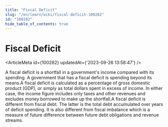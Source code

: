 ```yaml
---
title: "Fiscal Deficit"
slug: "/en/learn/wiki/fiscal-deficit-100282"
id: "100282"
hide_table_of_contents: true
---
```



# Fiscal Deficit

<ArticleMeta id={100282} updatedAt={'2023-09-26 13:58:47'} />
<div className='border-solid border-b border-t-0 my-4 border-[var(--ifm-color-gray-300)]' />

A fiscal deficit is a shortfall in a government's income compared with its spending. A government that has a fiscal deficit is spending beyond its means.A fiscal deficit is calculated as a percentage of gross domestic product (GDP), or simply as total dollars spent in excess of income. In either case, the income figure includes only taxes and other revenues and excludes money borrowed to make up the shortfall.A fiscal deficit is different from fiscal debt. The latter is the total debt accumulated over years of deficit spending. It is also different from fiscal imbalance which is a measure of future difference between future debt obligations and revenue streams.
